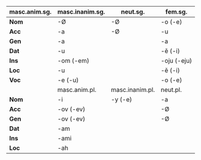 |masc.anim.sg. |masc.inanim.sg.| neut.sg.| fem.sg. |
|--------------|----------------|-----------|-----------|
| **Nom**      | -Ø             | -Ø        | -o (-e)   |
| **Acc**      | -a             | -Ø        | -u        |
| **Gen**      | -a             |           | -a        |
| **Dat**      | -u             |           | -ě (-i)   |
| **Ins**      | -om (-em)      |           | -oju (-eju)|
| **Loc**      | -u             |           | -ě (-i)   |
| **Voc**      | -e (-u)        |           | -o (-e)   |
|              | masc.anim.pl.  |masc.inanim.pl.|neut.pl.| fem.pl. |
| **Nom**      | -i             | -y (-e)   | -a        |
| **Acc**      | -ov (-ev)      |           | -Ø        |
| **Gen**      | -ov (-ev)      |           | -Ø        |
| **Dat**      | -am            |           |           |
| **Ins**      | -ami           |           |           |
| **Loc**      | -ah            |           |           |
<!-- TODO the table is not true. It is necessary to finalize. Original: http://steen.free.fr/interslavic/nouns.html -->
